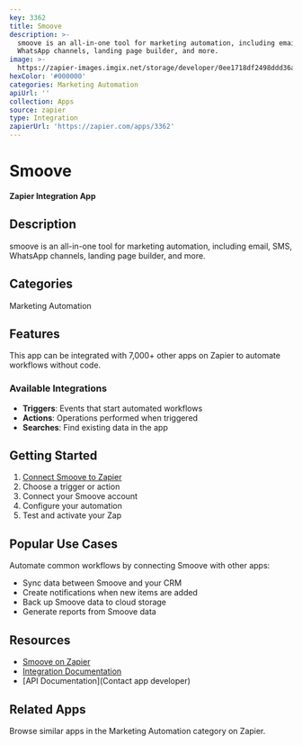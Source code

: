 ```yaml
---
key: 3362
title: Smoove
description: >-
  smoove is an all-in-one tool for marketing automation, including email, SMS,
  WhatsApp channels, landing page builder, and more.
image: >-
  https://zapier-images.imgix.net/storage/developer/0ee1718df2498ddd36ab60dec7b1d46a.png?auto=format%2Ccompress&ixlib=python-3.0.0&q=50
hexColor: '#000000'
categories: Marketing Automation
apiUrl: ''
collection: Apps
source: zapier
type: Integration
zapierUrl: 'https://zapier.com/apps/3362'
---
```

# Smoove

**Zapier Integration App**

## Description

smoove is an all-in-one tool for marketing automation, including email, SMS, WhatsApp channels, landing page builder, and more.

## Categories

Marketing Automation

## Features

This app can be integrated with 7,000+ other apps on Zapier to automate workflows without code.

### Available Integrations

- **Triggers**: Events that start automated workflows
- **Actions**: Operations performed when triggered
- **Searches**: Find existing data in the app

## Getting Started

1. [Connect Smoove to Zapier](https://zapier.com/apps/3362)
2. Choose a trigger or action
3. Connect your Smoove account
4. Configure your automation
5. Test and activate your Zap

## Popular Use Cases

Automate common workflows by connecting Smoove with other apps:

- Sync data between Smoove and your CRM
- Create notifications when new items are added
- Back up Smoove data to cloud storage
- Generate reports from Smoove data

## Resources

- [Smoove on Zapier](https://zapier.com/apps/3362)
- [Integration Documentation](https://zapier.com/apps/3362/integrations)
- [API Documentation](Contact app developer)

## Related Apps

Browse similar apps in the Marketing Automation category on Zapier.
